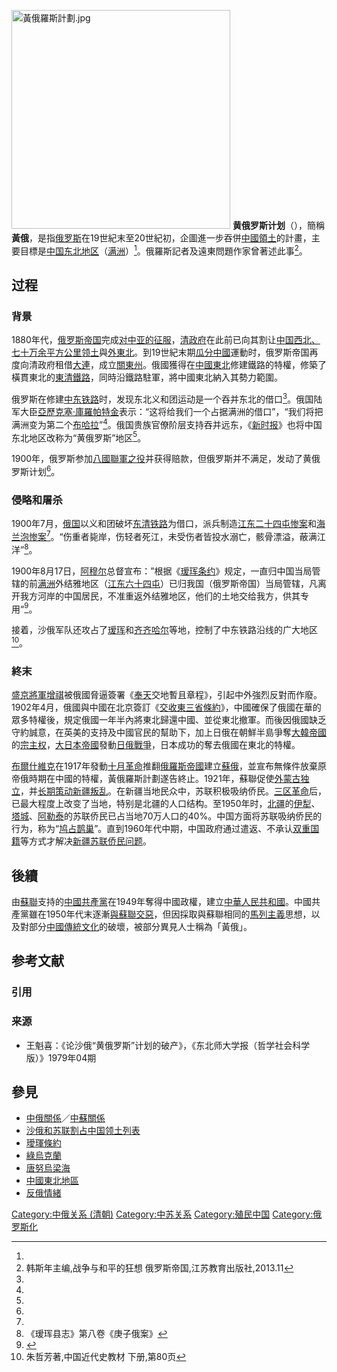{{POV|time=2020-07-28T09:12:23+00:00}}
[[File:黃俄羅斯計劃.jpg|350px]]
'''黄俄罗斯计划'''（{{lang-ru|Желтороссия}}），簡稱'''黃俄'''，是指[[俄罗斯|俄罗斯]]在19世紀末至20世紀初，企圖進一步吞併[[中國領土|中國領土]]的計畫，主要目標是[[中国东北地区|中国东北地区]]（[[满洲|满洲]]）<ref name="han" />。俄羅斯記者及遠東問題作家{{link-ru|列维托夫|Левитов, Илья Семёнович}}曾著述此事<ref name="han">韩斯年主编,战争与和平的狂想  俄罗斯帝国,江苏教育出版社,2013.11</ref>。

==过程==
===背景===
1880年代，[[俄罗斯帝国|俄罗斯帝国]]完成[[俄羅斯入侵突厥斯坦|对中亚的征服]]，[[清政府|清政府]]在此前已向其割让[[外西北|中国西北、七十万余平方公里领土]]與[[外東北|外東北]]。到19世紀末期[[瓜分中國|瓜分中國]]運動时，俄罗斯帝国再度向清政府租借[[大連|大連]]，成立[[關東州|關東州]]。俄國獲得在[[中國東北|中國東北]]修建鐵路的特權，修築了橫貫東北的[[東清鐵路|東清鐵路]]，同時沿鐵路駐軍，將中國東北納入其勢力範圍。

俄罗斯在修建[[中东铁路|中东铁路]]时，发现东北义和团运动是一个吞并东北的借口<ref name="han" />。俄国陆军大臣[[亞歷克塞·庫羅帕特金|亞歷克塞·庫羅帕特金]]表示：“这将给我们一个占据满洲的借口”，“我们将把满洲变为第二个[[布哈拉酋長國|布哈拉]]”<ref name="han" />。俄国贵族官僚阶层支持吞并远东，《[[新时报|新时报]]》也将中国东北地区改称为“黄俄罗斯”地区<ref name="han" />。

1900年，俄罗斯参加[[八國聯軍之役|八國聯軍之役]]并获得赔款，但俄罗斯并不满足，发动了黄俄罗斯计划<ref name="han" />。

===侵略和屠杀===
{{see also|江东六十四屯|海兰泡惨案}}

1900年7月，[[俄罗斯帝国|俄国]]以义和团破坏[[东清铁路|东清铁路]]为借口，派兵制造[[庚子俄难|江东二十四屯惨案]]和[[庚子俄难|海兰泡惨案]]<ref name="zhu" />。“伤重者毙岸，伤轻者死江，未受伤者皆投水溺亡，骸骨漂溢，蔽满江洋”<ref>《瑷珲县志》第八卷《庚子俄案》</ref>。

1900年8月17日，[[阿穆爾州_(俄羅斯帝國)|阿穆尔]]总督宣布：”根据《[[瑷珲条约|瑷珲条约]]》规定，一直归中国当局管辖的前[[满洲|满洲]]外结雅地区（[[江东六十四屯|江东六十四屯]]）已归我国（俄罗斯帝国）当局管辖，凡离开我方河岸的中国居民，不准重返外结雅地区，他们的土地交给我方，供其专用“<ref>{{Cite book|author=阿穆尔报编辑部|title=《阿穆尔报》1900年8月17日|location=阿穆尔州|publisher=布拉戈维申斯克|date=1900年8月17日|pages=|ISBN=|accessdate=|url=|language=ru|quote=}}</ref>。

接着，沙俄军队还攻占了[[瑷珲|瑷珲]]和[[齐齐哈尔|齐齐哈尔]]等地，控制了中东铁路沿线的广大地区<ref name="zhu">朱哲芳著,中国近代史教材 下册,第80页</ref>。

===終末===
[[盛京將軍|盛京將軍]][[增祺|增祺]]被俄國脅逼簽署《[[奉天|奉天]]交地暫且章程》，引起中外強烈反對而作廢。1902年4月，俄國與中國在北京簽訂《[[交收東三省條約|交收東三省條約]]》，中國確保了俄國在華的眾多特權後，規定俄國一年半內將東北歸還中國、並從東北撤軍。而後因俄國缺乏守約誠意，在英美的支持及中國官民的幫助下，加上日俄在朝鮮半島爭奪[[大韓帝國|大韓帝國]]的[[宗主权|宗主权]]，[[大日本帝國|大日本帝國]]發動[[日俄戰爭|日俄戰爭]]，日本成功的奪去俄國在東北的特權。

[[布爾什維克|布爾什維克]]在1917年發動[[十月革命|十月革命]]推翻[[俄羅斯帝國|俄羅斯帝國]]建立[[蘇俄|蘇俄]]，並宣布無條件放棄原帝俄時期在中國的特權，黃俄羅斯計劃遂告終止。1921年，蘇聯促使[[外蒙古独立|外蒙古独立]]，并[[由蘇聯支持的新疆伊斯蘭叛亂|长期策动新疆叛乱]]。在新疆当地民众中，苏联积极吸纳侨民。[[三区革命|三区革命]]后，已最大程度上改变了当地，特别是北疆的人口结构。至1950年时，[[北疆|北疆]]的[[伊犁|伊犁]]、[[塔城|塔城]]、[[阿勒泰|阿勒泰]]的苏联侨民已占当地70万人口的40%。中国方面将苏联吸纳侨民的行为，称为“[[鸠占鹊巢|鸠占鹊巢]]”。直到1960年代中期，中国政府通过遣返、不承认[[双重国籍|双重国籍]]等方式才解决[[新疆苏联侨民问题|新疆苏联侨民问题]]。

== 後續 ==
由[[蘇聯|蘇聯]]支持的[[中國共產黨|中國共產黨]]在1949年奪得中國政權，建立[[中華人民共和國|中華人民共和國]]。中國共產黨雖在1950年代末逐漸[[中苏交恶|與蘇聯交惡]]，但因採取與蘇聯相同的[[馬列主義|馬列主義]]思想，以及對部分[[中國文化|中國傳統文化]]的破壞，被部分異見人士稱為「黃俄」。

== 参考文献 ==
=== 引用 ===
{{Reflist}}

=== 来源 ===
{{refbegin}}
* 王魁喜：《论沙俄“黄俄罗斯”计划的破产》，《东北师大学报（哲学社会科学版）》1979年04期
{{refend}}

== 參見 ==
* [[中俄關係|中俄關係]]／[[中蘇關係|中蘇關係]]
* [[沙俄和苏联割占中国领土列表|沙俄和苏联割占中国领土列表]]
* [[璦琿條約|璦琿條約]]
* [[綠烏克蘭|綠烏克蘭]]
* [[唐努烏梁海|唐努烏梁海]]
* [[中國東北地區|中國東北地區]]
* [[反俄|反俄情緒]]

[[Category:中俄关系_(清朝)|Category:中俄关系 (清朝)]]
[[Category:中苏关系|Category:中苏关系]]
[[Category:殖民中国|Category:殖民中国]]
[[Category:俄罗斯化|Category:俄罗斯化]]